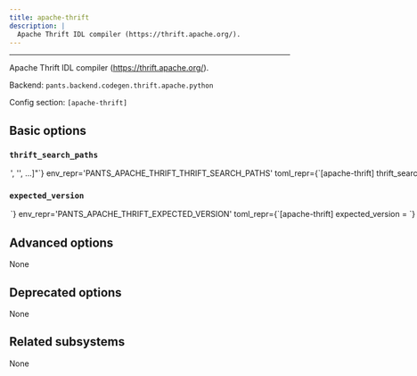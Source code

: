 ```yaml
---
title: apache-thrift
description: |
  Apache Thrift IDL compiler (https://thrift.apache.org/).
---
```



---

Apache Thrift IDL compiler (https://thrift.apache.org/).

Backend: <span className="color--primary">`pants.backend.codegen.thrift.apache.python`</span>

Config section: <span className="color--primary">`[apache-thrift]`</span>

<span className={styles.options}>

## Basic options

### `thrift_search_paths`

<Option
  cli_repr={`--apache-thrift-thrift-search-paths="['<str>', '<str>', ...]"`}
  env_repr='PANTS_APACHE_THRIFT_THRIFT_SEARCH_PATHS'
  toml_repr={`[apache-thrift]
thrift_search_paths = [
    '<str>',
    '<str>',
    ...,
]`}
  default_repr={`[\n  "<PATH>"\n]`}
>

A list of paths to search for Thrift.

Specify absolute paths to directories with the `thrift` binary, e.g. `/usr/bin`. Earlier entries will be searched first.

The special string &#x27;&#x3C;PATH&#x3E;&#x27; will expand to the contents of the PATH env var.

</Option>

### `expected_version`

<Option
  cli_repr={`--apache-thrift-expected-version=<str>`}
  env_repr='PANTS_APACHE_THRIFT_EXPECTED_VERSION'
  toml_repr={`[apache-thrift]
expected_version = <str>`}
  default_repr={`0.15`}
>

The major/minor version of Apache Thrift that you are using, such as `0.15`.

Pants will only use Thrift binaries from `--thrift-search-paths` that have the expected version, and it will error if none are found.

Do not include the patch version.

</Option>

## Advanced options

None

## Deprecated options

None

## Related subsystems

None

</span>
